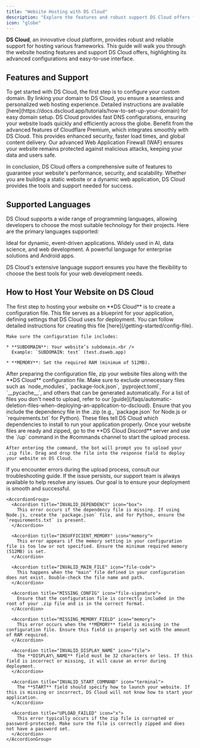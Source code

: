 ```yaml
---
title: "Website Hosting with DS Cloud"
description: "Explore the features and robust support DS Cloud offers for hosting your website, with detailed steps for smooth deployment and advanced configurations."
icon: "globe"
---
```


**DS Cloud**, an innovative cloud platform, provides robust and reliable support for hosting various frameworks. This guide will walk you through the website hosting features and support DS Cloud offers, highlighting its advanced configurations and easy-to-use interface.

## Features and Support

<CardGroup cols={1}>
  <Card title="Domain Configuration" icon="globe" href="https://docs.dscloud.app/tutorials/how-to-set-up-your-domain">
    To get started with DS Cloud, the first step is to configure your custom domain. By linking your domain to DS Cloud, you ensure a seamless and personalized web hosting experience. Detailed instructions are available [here](https://docs.dscloud.app/tutorials/how-to-set-up-your-domain) for easy domain setup.
  </Card>

  <Card title="Fast DNS" icon="bolt">
    DS Cloud provides fast DNS configurations, ensuring your website loads quickly and efficiently across the globe.
  </Card>

  <Card title="Cloudflare Premium Integration" icon="link">
    Benefit from the advanced features of Cloudflare Premium, which integrates smoothly with DS Cloud. This provides enhanced security, faster load times, and global content delivery.
  </Card>

  <Card title="WAF Configuration" icon="shield-check">
    Our advanced Web Application Firewall (WAF) ensures your website remains protected against malicious attacks, keeping your data and users safe.
  </Card>
</CardGroup>

In conclusion, DS Cloud offers a comprehensive suite of features to guarantee your website's performance, security, and scalability. Whether you are building a static website or a dynamic web application, DS Cloud provides the tools and support needed for success.

## Supported Languages

DS Cloud supports a wide range of programming languages, allowing developers to choose the most suitable technology for their projects. Here are the primary languages supported:

<CardGroup cols={3}>
  <Card title="Node.js" icon="node-js" href="/languages/javascript/nodejs-setup-guide">
    Ideal for dynamic, event-driven applications.
  </Card>

  <Card title="Python" icon="python" href="/languages/python/getting-started-with-python">
    Widely used in AI, data science, and web development.
  </Card>

  <Card title="Java" icon="java" href="/languages/getting-started-with-java">
    A powerful language for enterprise solutions and Android apps.
  </Card>
</CardGroup>

DS Cloud's extensive language support ensures you have the flexibility to choose the best tools for your web development needs.

## How to Host Your Website on DS Cloud

<Steps>
  <Step title="Configuration File" icon="file">
    The first step to hosting your website on **DS Cloud** is to create a configuration file. This file serves as a blueprint for your application, defining settings that DS Cloud uses for deployment. You can follow detailed instructions for creating this file [here](/getting-started/config-file).

    Make sure the configuration file includes:

    * **SUBDOMAIN**: Your website’s subdomain.<br />
      Example: `SUBDOMAIN: test` (test.dsweb.app)

    * **MEMORY**: Set the required RAM (minimum of 512MB).
  </Step>

  <Step title="Create a ZIP File" icon="file-zip">
    After preparing the configuration file, zip your website files along with the **DS Cloud** configuration file. Make sure to exclude unnecessary files such as `node_modules`, `package-lock.json`, `pyproject.toml`, `__pycache__`, and others that can be generated automatically. For a list of files you don't need to upload, refer to our [guide](/faqs/automatic-deletion-files-when-deploying-an-application-to-dscloud).
  </Step>

  <Step title="Include Dependency Files" icon="box">
    Ensure that you include the dependency file in the .zip (e.g., `package.json` for Node.js or `requirements.txt` for Python). These files tell DS Cloud which dependencies to install to run your application properly.
  </Step>

  <Step title="Upload Your Website" icon="arrow-up">
    Once your website files are ready and zipped, go to the **DS Cloud Discord** server and use the `/up` command in the #commands channel to start the upload process.

    After entering the command, the bot will prompt you to upload your .zip file. Drag and drop the file into the response field to deploy your website on DS Cloud.
  </Step>

  <Step title="Common Deployment Errors" icon="x">
    <Warning>If you encounter errors during the upload process, consult our troubleshooting guide. If the issue persists, our support team is always available to help resolve any issues. Our goal is to ensure your deployment is smooth and successful.</Warning>

    <AccordionGroup>
      <Accordion title="INVALID_DEPENDENCY" icon="box">
        This error occurs if the dependency file is missing. If using Node.js, create the `package.json` file, and for Python, ensure the `requirements.txt` is present.
      </Accordion>

      <Accordion title="INSUFFICIENT_MEMORY" icon="memory">
        This error appears if the memory setting in your configuration file is too low or not specified. Ensure the minimum required memory (512MB) is set.
      </Accordion>

      <Accordion title="INVALID_MAIN_FILE" icon="file-code">
        This happens when the "main" file defined in your configuration does not exist. Double-check the file name and path.
      </Accordion>

      <Accordion title="MISSING_CONFIG" icon="file-signature">
        Ensure that the configuration file is correctly included in the root of your .zip file and is in the correct format.
      </Accordion>

      <Accordion title="MISSING_MEMORY_FIELD" icon="memory">
        This error occurs when the **MEMORY** field is missing in the configuration file. Ensure this field is properly set with the amount of RAM required.
      </Accordion>

      <Accordion title="INVALID_DISPLAY_NAME" icon="file">
        The **DISPLAY\_NAME** field must be 32 characters or less. If this field is incorrect or missing, it will cause an error during deployment.
      </Accordion>

      <Accordion title="INVALID_START_COMMAND" icon="terminal">
        The **START** field should specify how to launch your website. If this is missing or incorrect, DS Cloud will not know how to start your application.
      </Accordion>

      <Accordion title="UPLOAD_FAILED" icon="x">
        This error typically occurs if the zip file is corrupted or password-protected. Make sure the file is correctly zipped and does not have a password set.
      </Accordion>
    </AccordionGroup>
  </Step>
</Steps>